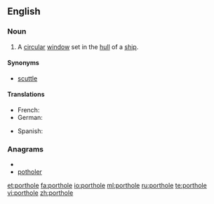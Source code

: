 ==English==

===Noun===
{{en-noun}}

# A [[circular]] [[window]] set in the [[hull]] of a [[ship]].

====Synonyms====
*[[scuttle]]

====Translations====
{{trans-top|circular window}}
* French: {{t+|fr|hublot|m}}
* German: {{t+|de|Bullauge|n}}
{{trans-mid}}
* Spanish: {{t-|es|tronera|f}}
{{trans-bottom}}

===Anagrams===
* {{alphagram|ehlooprt}}
* [[potholer#English|potholer]]

[[et:porthole]]
[[fa:porthole]]
[[io:porthole]]
[[ml:porthole]]
[[ru:porthole]]
[[te:porthole]]
[[vi:porthole]]
[[zh:porthole]]